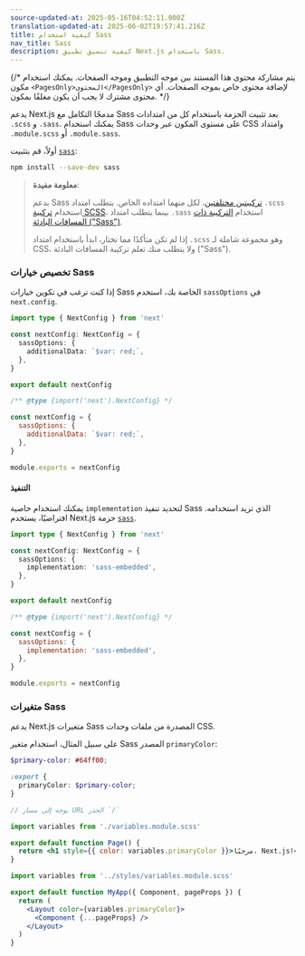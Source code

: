 ```yaml
---
source-updated-at: 2025-05-16T04:52:11.000Z
translation-updated-at: 2025-06-02T19:57:41.216Z
title: كيفية استخدام Sass
nav_title: Sass
description: كيفية تنسيق تطبيق Next.js باستخدام Sass.
---
```


{/* يتم مشاركة محتوى هذا المستند بين موجه التطبيق وموجه الصفحات. يمكنك استخدام مكون `<PagesOnly>المحتوى</PagesOnly>` لإضافة محتوى خاص بموجه الصفحات. أي محتوى مشترك لا يجب أن يكون مغلفًا بمكون. */}

يدعم Next.js مدمجًا التكامل مع Sass بعد تثبيت الحزمة باستخدام كل من امتدادات `.scss` و `.sass`. يمكنك استخدام Sass على مستوى المكون عبر وحدات CSS وامتداد `.module.scss` أو `.module.sass`.

أولاً، قم بتثبيت [`sass`](https://github.com/sass/sass):

```bash filename="Terminal"
npm install --save-dev sass
```

> **معلومة مفيدة**:
>
> يدعم Sass [تركيبتين مختلفتين](https://sass-lang.com/documentation/syntax)، لكل منهما امتداده الخاص.
> يتطلب امتداد `.scss` استخدام [تركيبة SCSS](https://sass-lang.com/documentation/syntax#scss)،
> بينما يتطلب امتداد `.sass` استخدام [التركيبة ذات المسافات البادئة ("Sass")](https://sass-lang.com/documentation/syntax#the-indented-syntax).
>
> إذا لم تكن متأكدًا مما تختار، ابدأ باستخدام امتداد `.scss` وهو مجموعة شاملة لـ CSS، ولا يتطلب منك تعلم
> تركيبة المسافات البادئة ("Sass").

### تخصيص خيارات Sass

إذا كنت ترغب في تكوين خيارات Sass الخاصة بك، استخدم `sassOptions` في `next.config`.

```ts filename="next.config.ts" switcher
import type { NextConfig } from 'next'

const nextConfig: NextConfig = {
  sassOptions: {
    additionalData: `$var: red;`,
  },
}

export default nextConfig
```

```js filename="next.config.js" switcher
/** @type {import('next').NextConfig} */

const nextConfig = {
  sassOptions: {
    additionalData: `$var: red;`,
  },
}

module.exports = nextConfig
```

#### التنفيذ

يمكنك استخدام خاصية `implementation` لتحديد تنفيذ Sass الذي تريد استخدامه. افتراضيًا، يستخدم Next.js حزمة [`sass`](https://www.npmjs.com/package/sass).

```ts filename="next.config.ts" switcher
import type { NextConfig } from 'next'

const nextConfig: NextConfig = {
  sassOptions: {
    implementation: 'sass-embedded',
  },
}

export default nextConfig
```

```js filename="next.config.js" switcher
/** @type {import('next').NextConfig} */

const nextConfig = {
  sassOptions: {
    implementation: 'sass-embedded',
  },
}

module.exports = nextConfig
```

### متغيرات Sass

يدعم Next.js متغيرات Sass المصدرة من ملفات وحدات CSS.

على سبيل المثال، استخدام متغير Sass المصدر `primaryColor`:

```scss filename="app/variables.module.scss"
$primary-color: #64ff00;

:export {
  primaryColor: $primary-color;
}
```

<AppOnly>

```jsx filename="app/page.js"
// يوجه إلى مسار URL الجذر `/`

import variables from './variables.module.scss'

export default function Page() {
  return <h1 style={{ color: variables.primaryColor }}>مرحبًا، Next.js!</h1>
}
```

</AppOnly>

<PagesOnly>

```jsx filename="pages/_app.js"
import variables from '../styles/variables.module.scss'

export default function MyApp({ Component, pageProps }) {
  return (
    <Layout color={variables.primaryColor}>
      <Component {...pageProps} />
    </Layout>
  )
}
```

</PagesOnly>